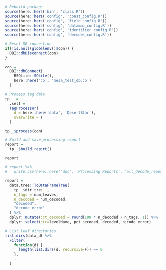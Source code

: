 ```r
# Rebuild package
source(here::here('bin', 'class.R'))
source(here::here('config', 'const_config.R'))
source(here::here('config', 'field_config.R'))
source(here::here('config', 'datamap_config.R'))
source(here::here('config', 'identifier_config.R'))
source(here::here('config', 'decoder_config.R'))

# Reset DB connection
if(!is.null(globalenv()$con)) {
  DBI::dbDisconnect(con)
}
  
con = 
  DBI::dbConnect(
    RSQLite::SQLite(),
    here::here('db', 'mesa_test_db.db')
  )

# Process tag data
tp__ = 
  .self = 
  TagProcessor(
    d = here::here('data', 'DesertStar'),
    overwrite = T
  )

tp__$process(con)

# Build and save processing report
report = 
  tp__$build_report()

report

# report %>% 
#   write.csv(here::here('doc', 'Processing Reports', 'all_decode_report.csv'), row.names = F)
```





```r
report = 
  data.tree::ToDataFrameTree(
    tp__$dir_tree__, 
    n_tags = num_leaves,
    n_decoded = num_decoded,
    "decoded",
    "decode_error"
  ) %>% 
  dplyr::mutate(pct_decoded = round(100 * n_decoded / n_tags, 1)) %>% 
  dplyr::select(dir=levelName, pct_decoded, decoded, decode_error)
```


```r
# List leaf directories
list.dirs(data_d) %>% 
  Filter(
    function(d) {
      length(list.dirs(d, recursive=F)) == 0
    },
    .
  )
```




















